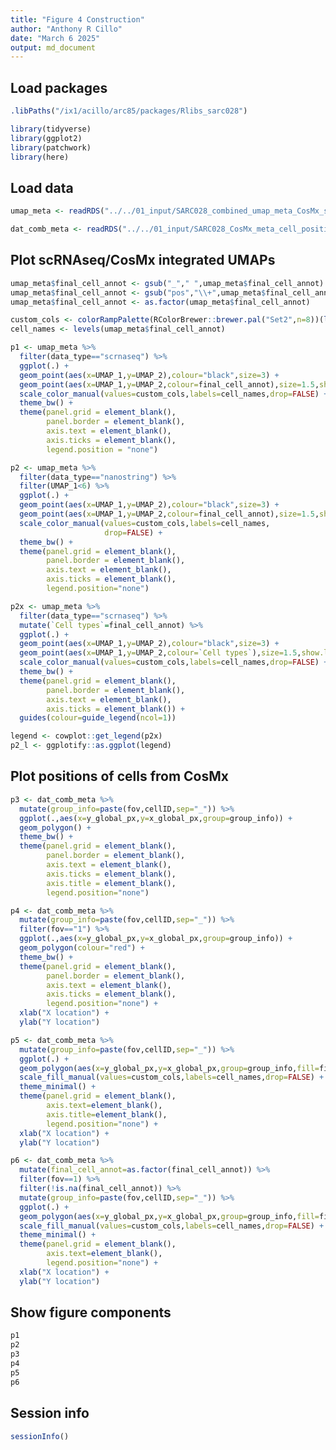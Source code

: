 ```yaml
---
title: "Figure 4 Construction"
author: "Anthony R Cillo"
date: "March 6 2025"
output: md_document
---
```


## Load packages

```r

.libPaths("/ix1/acillo/arc85/packages/Rlibs_sarc028")

library(tidyverse)
library(ggplot2)
library(patchwork)
library(here)

```

## Load data

```r

umap_meta <- readRDS("../../01_input/SARC028_combined_umap_meta_CosMx_scRNAseq.rds")

dat_comb_meta <- readRDS("../../01_input/SARC028_CosMx_meta_cell_positions.rds")

```

## Plot scRNAseq/CosMx integrated UMAPs

```r

umap_meta$final_cell_annot <- gsub("_"," ",umap_meta$final_cell_annot)
umap_meta$final_cell_annot <- gsub("pos","\\+",umap_meta$final_cell_annot)
umap_meta$final_cell_annot <- as.factor(umap_meta$final_cell_annot)

custom_cols <- colorRampPalette(RColorBrewer::brewer.pal("Set2",n=8))(length(levels(umap_meta$final_cell_annot)))
cell_names <- levels(umap_meta$final_cell_annot)

p1 <- umap_meta %>%
  filter(data_type=="scrnaseq") %>% 
  ggplot(.) +
  geom_point(aes(x=UMAP_1,y=UMAP_2),colour="black",size=3) +
  geom_point(aes(x=UMAP_1,y=UMAP_2,colour=final_cell_annot),size=1.5,show.legend = TRUE) +
  scale_color_manual(values=custom_cols,labels=cell_names,drop=FALSE) +
  theme_bw() +
  theme(panel.grid = element_blank(),
        panel.border = element_blank(),
        axis.text = element_blank(),
        axis.ticks = element_blank(),
        legend.position = "none")

p2 <- umap_meta %>%
  filter(data_type=="nanostring") %>% 
  filter(UMAP_1<6) %>% 
  ggplot(.) +
  geom_point(aes(x=UMAP_1,y=UMAP_2),colour="black",size=3) +
  geom_point(aes(x=UMAP_1,y=UMAP_2,colour=final_cell_annot),size=1.5,show.legend=TRUE) +
  scale_color_manual(values=custom_cols,labels=cell_names,
                     drop=FALSE) +
  theme_bw() +
  theme(panel.grid = element_blank(),
        panel.border = element_blank(),
        axis.text = element_blank(),
        axis.ticks = element_blank(),
        legend.position="none")

p2x <- umap_meta %>%
  filter(data_type=="scrnaseq") %>% 
  mutate(`Cell types`=final_cell_annot) %>% 
  ggplot(.) +
  geom_point(aes(x=UMAP_1,y=UMAP_2),colour="black",size=3) +
  geom_point(aes(x=UMAP_1,y=UMAP_2,colour=`Cell types`),size=1.5,show.legend = TRUE) +
  scale_color_manual(values=custom_cols,labels=cell_names,drop=FALSE) +
  theme_bw() +
  theme(panel.grid = element_blank(),
        panel.border = element_blank(),
        axis.text = element_blank(),
        axis.ticks = element_blank()) +
  guides(colour=guide_legend(ncol=1))

legend <- cowplot::get_legend(p2x)
p2_l <- ggplotify::as.ggplot(legend)

```

## Plot positions of cells from CosMx

```r

p3 <- dat_comb_meta %>%
  mutate(group_info=paste(fov,cellID,sep="_")) %>% 
  ggplot(.,aes(x=y_global_px,y=x_global_px,group=group_info)) +
  geom_polygon() +
  theme_bw() +
  theme(panel.grid = element_blank(),
        panel.border = element_blank(),
        axis.text = element_blank(),
        axis.ticks = element_blank(),
        axis.title = element_blank(),
        legend.position="none")

p4 <- dat_comb_meta %>%
  mutate(group_info=paste(fov,cellID,sep="_")) %>% 
  filter(fov=="1") %>% 
  ggplot(.,aes(x=y_global_px,y=x_global_px,group=group_info)) +
  geom_polygon(colour="red") +
  theme_bw() +
  theme(panel.grid = element_blank(),
        panel.border = element_blank(),
        axis.text = element_blank(),
        axis.ticks = element_blank(),
        legend.position="none") +
  xlab("X location") +
  ylab("Y location")

p5 <- dat_comb_meta %>%
  mutate(group_info=paste(fov,cellID,sep="_")) %>% 
  ggplot(.) +
  geom_polygon(aes(x=y_global_px,y=x_global_px,group=group_info,fill=final_cell_annot),show.legend=TRUE) +
  scale_fill_manual(values=custom_cols,labels=cell_names,drop=FALSE) +
  theme_minimal() +
  theme(panel.grid = element_blank(),
        axis.text=element_blank(),
        axis.title=element_blank(),
        legend.position="none") +
  xlab("X location") +
  ylab("Y location")

p6 <- dat_comb_meta %>%
  mutate(final_cell_annot=as.factor(final_cell_annot)) %>% 
  filter(fov==1) %>% 
  filter(!is.na(final_cell_annot)) %>% 
  mutate(group_info=paste(fov,cellID,sep="_")) %>% 
  ggplot(.) +
  geom_polygon(aes(x=y_global_px,y=x_global_px,group=group_info,fill=final_cell_annot),colour="black",show.legend=TRUE) +
  scale_fill_manual(values=custom_cols,labels=cell_names,drop=FALSE) +
  theme_minimal() +
  theme(panel.grid = element_blank(),
        axis.text=element_blank(),
        legend.position="none") +
  xlab("X location") +
  ylab("Y location")

```

## Show figure components

```r
p1
p2
p3
p4
p5
p6 
```

## Session info

```r

sessionInfo()

```
